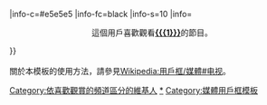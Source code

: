 {{Userbox
|border-c=black
|border-s=1
|id-c={{{2}}}
|id-fc=#e1e1e1
|id-s=10
|id={{#if:{{{logo|}}}|[[File:{{{logo}}}|50px]]|{{{1}}}}}
|info-c=#e5e5e5
|info-fc=black
|info-s=10
|info=<center>這個用戶喜歡觀看'''[[{{{1}}}]]'''的節目。</center>
}}
<includeonly>[[Category:依喜歡觀賞的頻道區分的維基人]]</includeonly>
<noinclude>
<br/><br/>
關於本模板的使用方法，請參見[[Wikipedia:用戶框/媒體#电视]]。

[[Category:依喜歡觀賞的頻道區分的維基人|*]]
[[Category:媒體用戶框模板]]</noinclude>